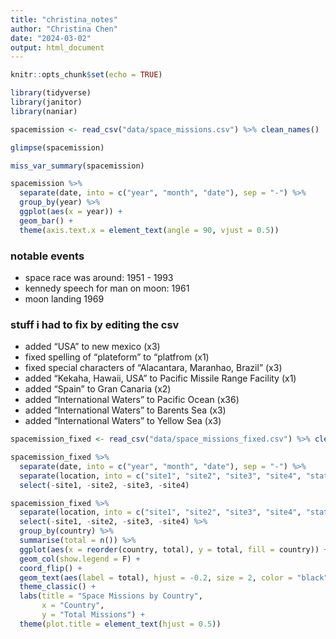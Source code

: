 ```yaml
---
title: "christina_notes"
author: "Christina Chen"
date: "2024-03-02"
output: html_document
---
```


```r
knitr::opts_chunk$set(echo = TRUE)
```

```r
library(tidyverse)
library(janitor)
library(naniar)
```

```r
spacemission <- read_csv("data/space_missions.csv") %>% clean_names()
```

```r
glimpse(spacemission)
```

```r
miss_var_summary(spacemission)
```

```r
spacemission %>%
  separate(date, into = c("year", "month", "date"), sep = "-") %>%
  group_by(year) %>%
  ggplot(aes(x = year)) +
  geom_bar() +
  theme(axis.text.x = element_text(angle = 90, vjust = 0.5))
```

### notable events
- space race was around:          1951 - 1993
- kennedy speech for man on moon: 1961
- moon landing                    1969

### stuff i had to fix by editing the csv
- added "USA" to new mexico (x3)
- fixed spelling of "plateform" to "platfrom (x1)
- fixed special characters of "Alacantara, Maranhao, Brazil" (x3)
- added "Kekaha, Hawaii, USA" to Pacific Missile Range Facility (x1)
- added "Spain" to Gran Canaria (x2)
- added "International Waters" to Pacific Ocean (x36)
- added "International Waters" to Barents Sea (x3)
- added "International Waters" to Yellow Sea (x3)

```r
spacemission_fixed <- read_csv("data/space_missions_fixed.csv") %>% clean_names()
```

```r
spacemission_fixed %>%
  separate(date, into = c("year", "month", "date"), sep = "-") %>%
  separate(location, into = c("site1", "site2", "site3", "site4", "state", "country"), extra = "drop", fill = "left", sep = ",") %>%
  select(-site1, -site2, -site3, -site4)
```

```r
spacemission_fixed %>%
  separate(location, into = c("site1", "site2", "site3", "site4", "state", "country"), extra = "drop", fill = "left", sep = ",") %>%
  select(-site1, -site2, -site3, -site4) %>%
  group_by(country) %>%
  summarise(total = n()) %>%
  ggplot(aes(x = reorder(country, total), y = total, fill = country)) +
  geom_col(show.legend = F) + 
  coord_flip() +
  geom_text(aes(label = total), hjust = -0.2, size = 2, color = "black") + # the first blank column is Brazil
  theme_classic() + 
  labs(title = "Space Missions by Country",
       x = "Country",
       y = "Total Missions") +
  theme(plot.title = element_text(hjust = 0.5))
```

